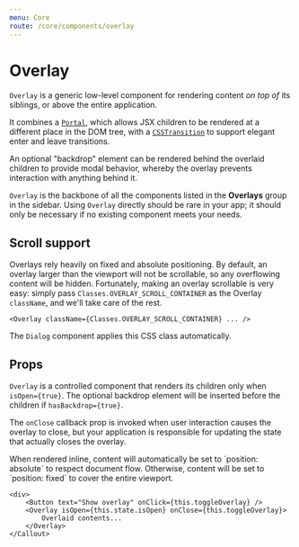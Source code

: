```yaml
---
menu: Core
route: /core/components/overlay
---
```



# Overlay

`Overlay` is a generic low-level component for rendering content _on top of_ its
siblings, or above the entire application.

It combines a [`Portal`](#core/components/portal), which allows JSX children to
be rendered at a different place in the DOM tree, with a
[`CSSTransition`](https://reactcommunity.org/react-transition-group/) to support
elegant enter and leave transitions.

An optional "backdrop" element can be rendered behind the overlaid children to
provide modal behavior, whereby the overlay prevents interaction with anything
behind it.

`Overlay` is the backbone of all the components listed in the **Overlays** group
in the sidebar. Using `Overlay` directly should be rare in your app; it should
only be necessary if no existing component meets your needs.

<OverlayExample />

## Scroll support

Overlays rely heavily on fixed and absolute positioning. By default, an overlay
larger than the viewport will not be scrollable, so any overflowing content will
be hidden. Fortunately, making an overlay scrollable is very easy: simply pass
`Classes.OVERLAY_SCROLL_CONTAINER` as the Overlay `className`, and we'll take
care of the rest.

```tsx
<Overlay className={Classes.OVERLAY_SCROLL_CONTAINER} ... />
```

The `Dialog` component applies this CSS class automatically.

## Props

`Overlay` is a controlled component that renders its children only when
`isOpen={true}`. The optional backdrop element will be inserted before the
children if `hasBackdrop={true}`.

The `onClose` callback prop is invoked when user interaction causes the overlay
to close, but your application is responsible for updating the state that
actually closes the overlay.

<Callout intent="primary" title="A note about overlay content positioning">
    When rendered inline, content will automatically be set to `position: absolute` to respect
    document flow. Otherwise, content will be set to `position: fixed` to cover the entire viewport.
</Callout>

```tsx
<div>
    <Button text="Show overlay" onClick={this.toggleOverlay} />
    <Overlay isOpen={this.state.isOpen} onClose={this.toggleOverlay}>
        Overlaid contents...
    </Overlay>
</Callout>
```

<Interface name="IOverlayProps" />
